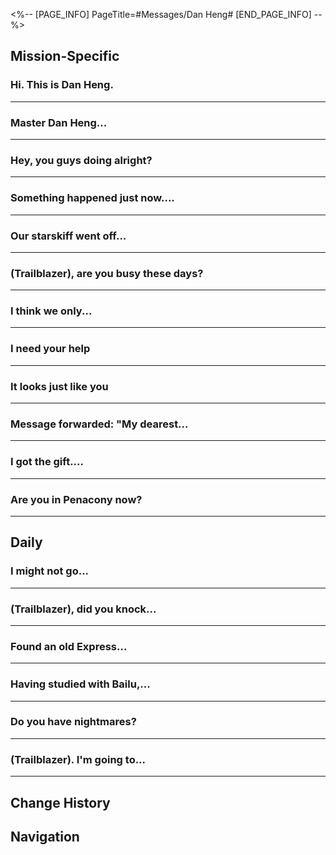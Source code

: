 <%-- [PAGE_INFO]
PageTitle=#Messages/Dan Heng#
[END_PAGE_INFO] --%>
{{Messages Infobox
|id        = 1002
|image     = Character Dan Heng Icon.png
|type      = Character
|sender    = Dan Heng
|signature = For anything related to the data bank, come find me.
|faction   = Astral Express
}}

==Mission-Specific==
===Hi. This is Dan Heng.===
{{Messages
|start_condition = 
|text =
:'''Dan Heng:''' Hi. This is Dan Heng.
:'''Dan Heng:''' Remember to go find Himeko.
}}
----

===Master Dan Heng...===
{{Messages
|start_condition = 
|text =

}}
----

===Hey, you guys doing alright?===
{{Messages
|start_condition = 
|text =
:'''(Trailblazer):''' Hey, you guys doing alright?
:{{DIcon|Warning}} Message failed to send
:{Choice} March and I are doing missions for the Xianzhou...
::'''(Trailblazer):''' March and I are doing missions for the Xianzhou...
:{Choice} Are you okay...?
::'''(Trailblazer):''' Are you okay...?
:{{DIcon|Warning}} Message failed to send
}}
----

===Something happened just now....===
{{Messages
|start_condition = 
|text =
:'''Dan Heng:''' Something happened just now. I just arrived at the Xianzhou. Are you alright?
:{Choice} What happened?
::'''(Trailblazer):''' What happened? Is the Express okay? What are you doing on the Xianzhou?
:{Choice} What are you doing on the Xianzhou?
::'''(Trailblazer):''' What are you doing on the Xianzhou? Is the Express okay? What happened?
:'''Dan Heng:''' I'll pretend that you replied "I'm okay."
:'''Dan Heng:''' It's a long story. I'm at Cloudford with a Cloud Knight. I'll join you when I come out.
:'''Dan Heng:''' By the way, the Express is fine. I came here by myself. I'll tell you about it later.
:{Choice} I'm very interested
:'''(Trailblazer):''' I'm very interested. Tell me the details.
:'''Dan Heng:''' {Domain Invite: Cloudford}
}}
----

===Our starskiff went off...===
{{Messages
|start_condition = 
|text =
:'''Dan Heng:''' Our starskiff went off course. How's the situation on your end?
:{Choice} You're alive?
::'''(Trailblazer):''' You're alive again?
:{Choice} You have signal?
::'''(Trailblazer):''' Your phone has signal again?
:'''Dan Heng:''' Yes. How's the situation on your end?
:{Choice} We caught Kafka
::'''(Trailblazer):''' We caught Kafka, but it was too easy. It was kinda odd
:{Choice} We went to the Divination Commission
::'''(Trailblazer):''' We caught Kafka and went to the Divination Commission
:'''Dan Heng:''' What about Kafka's companion? Did you see Blade?
:{Choice} Kafka was alone
::'''(Trailblazer):''' Kafka was alone when we caught her. What's the matter?
:{Choice} That man is out there somewhere
::'''(Trailblazer):''' He ran away. Dunno where he is
:'''Dan Heng:''' Be careful. He is very dangerous.
:'''Dan Heng:''' I'll shake off the Cloud Knights and catch up to you.
:{Choice} What's going on at your end?
:'''(Trailblazer):''' Wait. What's going on at your end?
:'''Dan Heng:''' {Domain Invite: Artisanship Commission}
}}
----

===(Trailblazer), are you busy these days?===
{{Messages
|start_condition = 
|text =
:'''Dan Heng:''' (Trailblazer), are you busy these days?
:'''Dan Heng:''' I would like to ask you to accompany me on a certain task...
:{Choice} Something wrong?
::'''(Trailblazer):''' Accompany you? Sounds serious.
::'''Dan Heng:''' I want to meet the current high elder of the Luofu Vidyadhara.
:{Choice} Want me as a bodyguard?
::'''(Trailblazer):''' So you're worried that someone on the Xianzhou might want to hurt you, and want me as your bodyguard?
::'''Dan Heng:''' You jest. I want to meet the current high elder of the Luofu Vidyadhara.
:'''Dan Heng:''' I want to ask about some bygone matters, so that I will better understand what I can still do to make amends for my past life.
:{Choice} I'll see this through
::'''(Trailblazer):''' Okay. I'll be there any time you need me
::'''Dan Heng:''' Thank you. Let us meet at Synwood Pavilion in Exalting Sanctum.
:{Choice} Do I have to be there?
::'''(Trailblazer):''' This feels like a really formal occasion. Do I have to be there?
::'''Dan Heng:''' I fear complications will arise if I go alone.
::'''Dan Heng:''' But with you present, things are different. I heard you helped save that Dragon Lady. It will make things much easier to handle.
::'''Dan Heng:''' I will wait for you at Synwood Pavilion in Exalting Sanctum. See you there.
;{Accepted Mission: The Dragon Returns Home}
}}
----

===I think we only...===
{{Messages
|start_condition = 
|text =
:'''Dan Heng:''' I think we only scratched the surface of this Ifrit.
:{Choice} What happened?
:'''(Trailblazer):''' What happened?
:'''Dan Heng:''' The fire demons of Fetora are ferocious and cruel by nature, but Ifrit easily rose to the position of clan leader.
:'''Dan Heng:''' And even among the fire demons, his flame belongs to a special category.
:{Choice} Wdym?
:'''(Trailblazer):''' What do you mean?
:'''Dan Heng:''' In many vicious incidents instigated by the Ever-Flame Mansion, I found similar eyewitness reports claiming that "miscreants materialized from the inferno."
:'''Dan Heng:''' I speculate that Ifrit's flame may have inherited some ability other than burning, and that is related to his origin.
:'''Dan Heng:''' I have heard of a flame with similar properties that was difficult to capture because it kept shifting between phases.
:'''Dan Heng:''' There is not much information about it, only one line that catches the eye: "Burns through worlds, leaving numerous scions of flame behind."
:'''Dan Heng:''' Ifrit... is perhaps one of its descendants.
:{Choice} Shifting between phases...
:'''(Trailblazer):''' Shifting between phases...
:'''Dan Heng:''' That's all I have.
:'''Dan Heng:''' The number of related records is limited. I'm not sure if that was helpful to you.
:{Choice} Enough.
:'''(Trailblazer):''' It's enough, thanks
:'''Dan Heng:''' That's good.
}}
----

===I need your help===
{{Messages
|start_condition = 
|text =
:{Choice} I need your help
:'''(Trailblazer):''' I need your help
:'''Dan Heng:''' What is it?
:{Choice} About Duke Inferno...
:'''(Trailblazer):''' Do you know the "Duke Inferno," Ifrit?
:'''Dan Heng:''' From the Annihilation Gang?
:'''Dan Heng:''' It's best not to get involved with him.
:{Choice} The space station is in trouble.
:'''(Trailblazer):''' The space station's met with some trouble, and it has something to do with him
:'''(Trailblazer):''' Arlan will fill you in on the details
:'''(Trailblazer):''' I want to know more about him
:'''Dan Heng:''' Understood. Wait for my contact.
:'''Dan Heng:''' You be careful yourself. If the situation changes, notify us as soon as possible.
}}
----

===It looks just like you===
{{Messages
|start_condition = 
|text =
:{Choice} (Send the picture to Dan Heng)
:'''(Trailblazer):''' It looks just like you
:'''(Trailblazer):''' [[File:Message Dan Heng 30.png|256px]]
:'''Dan Heng:''' ...
:'''Dan Heng:''' No.
:{Choice} Its eyes are totally like yours!
::'''(Trailblazer):''' Its eyes are totally like yours!
::'''Dan Heng:''' No.
:{Choice} Its vibe is totally like yours!
::'''(Trailblazer):''' Its vibe is totally like yours!
::'''Dan Heng:''' Can't tell from the picture.
:'''Dan Heng:''' I have never seen a lifeform like this before. If you have data about them, remember to enter them into the data bank once you get back to the Express.
}}
----

===Message forwarded: "My dearest...===
{{Messages
|start_condition = 
|text =
:'''(Trailblazer):''' Message forwarded: "My dearest outworlder friend, I am the esteemed Vidyadhara High Elder. I was wounded by abominations and have been in dormancy for a thousand years. I only awakened very recently and plan to restore the glory of the Vidyadhara lineage. Unfortunately, I have lost all worldly possessions, and currently find myself in financial shortfall. So, I was hoping you could lend me 50,000 credits. Once I return to the Xianzhou, I'll pay you back tenfold and even let you choose anything you desire from our precious Vidyadhara treasures."
:{Choice} Dan Heng, you...
::'''(Trailblazer):''' New message received.
::'''(Trailblazer):''' Why didn't you tell me anything about this? And you're even using an alt account. How can you treat your friend this way?
:{Choice} Dan Heng, I met an imposter.
::'''(Trailblazer):''' New message received.
::'''(Trailblazer):''' Dan Heng, someone was pretending to be you and tried to scam me. LMAO
:'''Dan Heng:''' ...
:'''Dan Heng:''' I didn't send that message.
:'''Dan Heng:''' Don't fall for it, and don't transfer any credits, (Trailblazer).
:'''Dan Heng:''' Be careful if you receive these kinds of messages in the future.
:'''Dan Heng:''' ...By the way, you didn't actually get scammed and transfer any credits, did you?
:{Choice} Don't worry. I didn't fall for it.
::'''(Trailblazer):''' Come on, how could someone as smart as me fall for such a basic scam?
::'''(Trailblazer):''' I forwarded the message to you as soon as I received it.
::'''Dan Heng:''' Good to know.
:{Choice} Would you help me if I got scammed?
::'''(Trailblazer):''' No, but I almost fell for it.
::'''(Trailblazer):''' If I had been scammed and transferred credits to that scammer, you'd help me out, right?
::'''Dan Heng:''' ...
::'''Dan Heng:''' Don't worry. I'd help you.
::'''Dan Heng:''' I'll take you to the Realm-Keeping Commission to report the case.
}}
----

===I got the gift....===
{{Messages
|start_condition = 
|text =
:'''Dan Heng:''' I got the gift. Did you send it?
:{Choice} Special something for Team Express
:'''(Trailblazer):''' It's a special gift for guarding the Express. Thanks for all your hard work
:'''Dan Heng:''' No problem.
:'''Dan Heng:''' I found some entries that you might be interested in the data bank. You can take a look once you get back.
:{Choice} Open it up and have a taste!
:'''(Trailblazer):''' It's a specialty product I got from inside a dream in Penacony. Open it up and have a taste!
:'''Dan Heng:''' ? Ok.
:'''Dan Heng:''' ...
:{Choice} How do you like it?
:'''(Trailblazer):''' How do you like it?
:'''Dan Heng:''' It's a bit too much for me. It's something March might enjoy.
}}
----

===Are you in Penacony now?===
{{Messages
|start_condition = 
|text =
:'''Dan Heng:''' Are you in Penacony now?
:'''(Trailblazer):''' Found my note at the front desk?
:{{DIcon|Warning}} Message failed to send.
:'''(Trailblazer):''' ?
:{{DIcon|Warning}} Message failed to send.
:{{DIcon|Warning}} &mdash; Message History &mdash;
:'''Dan Heng:''' I ran into someone calling herself a Galaxy Ranger, so I want to check her identity with you
:'''(Trailblazer):''' Dagnabbit!
:'''(Trailblazer):''' Finally got the signal back. This place is a total dump
:'''(Trailblazer):''' You guys met Rappa already?
:{{DIcon|Warning}} Message failed to send.
}}
----

==Daily==
===I might not go...===
{{Messages|text=
:'''Dan Heng:''' I might not go back to the Express today.
:{Choice} What happened!?
::'''(Trailblazer):''' What happened!?
:{Choice} Where are you staying?
::'''(Trailblazer):''' Where are you staying?
:'''Dan Heng:''' I'm observing a never-before-seen creature.
:'''Dan Heng:''' It would be tomorrow morning when I finish collecting everything I need for the data bank.
:'''Dan Heng:''' Why? Are you interested in it?
:{Choice} Honestly, no
::'''(Trailblazer):''' Honestly, no.
::'''Dan Heng:''' I thought so.
:{Choice} Slightly, maybe
::'''(Trailblazer):''' Slightly, maybe.
::'''Dan Heng:''' Don't worry. No need to push yourself.
:'''Dan Heng:''' Furthermore, they're quite vigilant and difficult to observe. They'll scatter the moment they perceive any potential danger.
:'''Dan Heng:''' I'm thinking about choosing another location to observe them...
:{Choice} Go up the trees
::'''(Trailblazer):''' Go up the trees
::'''Dan Heng:''' Using leaves to camouflage oneself? That might be a good idea.
::{Choice} Is it too late to come over now
::'''(Trailblazer):''' Will I make it if I go there now?
::'''(Trailblazer):''' [[File:Sticker PPG 07 Pom-Pom 01.png|80px|&lbrack;Greet&rbrack;]]
::'''Dan Heng:''' Why? Interested?
::{Choice} Just wanna observe you
::'''(Trailblazer):''' Just wanna observe Dan Heng in a tree
::'''(Trailblazer):''' [[File:Sticker PPG 07 Pom-Pom 06.png|80px|&lbrack;Thumbs Up&rbrack;]]
::'''Dan Heng:''' ...
:{Choice} Go in the water
::'''(Trailblazer):''' Go in the water
::'''Dan Heng:''' Hiding within the flow of water? That might be a good idea.
::{Choice} Is it too late to come over now
::'''(Trailblazer):''' Will I make it if I go there now?
::'''(Trailblazer):''' [[File:Sticker PPG 07 Pom-Pom 01.png|80px|&lbrack;Greet&rbrack;]]
::'''Dan Heng:''' Why? Interested?
::{Choice} Just wanna observe you
::'''(Trailblazer):''' Just wanna observe Dan Heng in the water
::'''(Trailblazer):''' [[File:Sticker PPG 07 Pom-Pom 06.png|80px|&lbrack;Thumbs Up&rbrack;]]
::'''Dan Heng:''' ...
:'''Dan Heng:''' Fine.
}}
----

===(Trailblazer), did you knock...===
{{Messages|text=
:'''Dan Heng:''' (Trailblazer), did you knock on the archives' door last night?
:{Choice} Sorry!
::'''(Trailblazer):''' Sorry!
::'''(Trailblazer):''' Were you asleep by then?
:{Choice} Did I wake you up?
::'''(Trailblazer):''' Did I wake you up?
::'''(Trailblazer):''' Sorry!
:'''(Trailblazer):''' A noise came from the archives...
:'''Dan Heng:''' I was marking entries in the data bank when the electricity tripped and I accidentally kicked over a shelf.
:'''Dan Heng:''' By the time I came out, you'd already gone back to your room.
:{Choice} Stop staying up so late
::'''(Trailblazer):''' Thanks. Stop staying up so late
::'''Dan Heng:''' You too.
:{Choice} As long as you're doing okay
::'''(Trailblazer):''' Thank you. As long as you're doing okay
::'''Dan Heng:''' I'll be fine.
:'''Dan Heng:''' If you have time, check out the data bank. You said you wanted to understand Stellaron and Aeons better, so I've marked them up for you.
}}
----

===Found an old Express...===
{{Messages|text=
:'''Dan Heng:''' Found an old Express communication log in the data bank, and one of the categories is Dad Jokes.
:'''Dan Heng:''' I don't fully understand it, but my instincts tell me you should be able to.
:{Choice} Am I like that?
::'''(Trailblazer):''' So, this is the kind of person I am in your mind?
::'''Dan Heng:''' Yes.
:{Choice} I don't understand
::'''(Trailblazer):''' I don't understand
::'''Dan Heng:''' I don't think you've seen the log yet...
:'''Dan Heng:''' This is what it says.
:'''Dan Heng:''' "On watchkeeping duty with Himeko. She's talking in her sleep." Pom-Pom
:'''Dan Heng:''' There's another entry an hour later.
:'''Dan Heng:''' "On watchkeeping duty with Pom-Pom. They have been talking in their sleep for almost an hour." Himeko
:'''Dan Heng:''' What do you think, (Trailblazer)?
:{Choice} ...
::'''(Trailblazer):''' ...
::'''Dan Heng:''' Okay, looks like this categorization tag can stay for now.
:{Choice} This is clearly a horror story
::'''(Trailblazer):''' This is clearly a horror story
::'''Dan Heng:''' Is it? I didn't understand it, but sounds like we need an extra tag for it.
:'''Dan Heng:''' The log stops there. I asked Himeko and Pom-Pom. Neither of them remembered the incident.
:'''Dan Heng:''' "Who is the one talking in their sleep?" Looks like we can only rely on other entries in the data bank to verify this information.
:{Choice} I tend to believe the data bank is omnipotent.
:'''(Trailblazer):''' I tend to believe the data bank is omnipotent.
:'''(Trailblazer):''' [[File:Sticker PPG 07 Pom-Pom 06.png|80px|&lbrack;Thumbs Up&rbrack;]]
}}
----

===Having studied with Bailu,...===
{{Messages|text=
:'''Dan Heng:''' Having studied with Bailu, I now deeply feel the profound and fascinating pharmacology behind the use of medicinal herbs.
:{Choice} Is this emergency medicine as well?
::'''(Trailblazer):''' Are they emergency medicines?
::'''(Trailblazer):''' Seems like she gave Pom-Pom some before
::'''Dan Heng:''' Is that so?
::'''Dan Heng:''' Emergency medicine can be ingested directly. They are very convenient.
:{Choice} Are there any tasty medicines?
::'''(Trailblazer):''' Are there any tasty medicines?
::'''Dan Heng:''' ...There might be. I will have to research this when I have time.
:'''Dan Heng:''' She mentioned her philosophy regarding there being "a special cure for each person." If I can master her teachings, I think I might be able to create medication suited to everyone on the Express.
:'''Dan Heng:''' Speaking of which, the fact that I don't know any cloudhymn magic that can heal is... saddening.
:{Choice} Ask the Omni-Synthesizer?
::'''(Trailblazer):''' Maybe you should consult the Omni-Synthesizer?
::'''Dan Heng:''' Perhaps asking Bailu will make things faster.
:{Choice} Dan Heng's not all-capable...?
::'''(Trailblazer):''' By the Aeons, Dan Heng's not all-capable...
::'''Dan Heng:''' I still have much to learn.
:{Choice} You don't remember anything at all?
::'''(Trailblazer):''' You don't remember anything at all?
::'''Dan Heng:''' I do not possess such power.
:'''Dan Heng:''' Though the power of the high elder is rooted in legacy, to me, it is more like a certain type of "knowledge" rather than "memories."
:'''Dan Heng:''' The stories that I can see... They have existed long before I was even self-aware.
:{Choice} It's all up to you
::'''(Trailblazer):''' If it's like "knowledge," then maybe it's up to you on how to use them
::'''Dan Heng:''' Is that so?
::'''Dan Heng:''' I hope I made the right choice.
::{Choice} You've helped many people
::'''(Trailblazer):''' You've helped many people
::'''(Trailblazer):''' Including me, of course
::'''Dan Heng:''' That's good.
:{Choice} I want to know everything too
::'''(Trailblazer):''' I want to know everything too
::'''Dan Heng:''' The sensation is a miserable one. Your mind is filled with uncountable scenes and noises, but you are never present.
::{Choice} Like the Voice of the Stellaron?
::'''(Trailblazer):''' I can't completely understand what you're feeling, but is it kinda like the Voice of the Stellaron?
::'''(Trailblazer):''' It takes some time to get used to
::'''Dan Heng:''' Perhaps.
::'''Dan Heng:''' Perhaps one day I will be able to co-exist with it, just like you do with yours.
}}
----

===Do you have nightmares?===
{{Messages|text=
:'''Dan Heng:''' Do you have nightmares?
:{Choice} Yes.
::'''(Trailblazer):''' Yeah, pretty often
::'''Dan Heng:''' What do you dream of?
::{Choice} I destroyed the world
:::'''(Trailblazer):''' I dreamed that I destroyed the world
::{Choice} I lost my companions
:::'''(Trailblazer):''' I dreamed that I lost my companions
::{Choice} I wasn't myself
:::'''(Trailblazer):''' I dreamed that I wasn't myself
::'''Dan Heng:''' I've had such dreams as well.
::'''Dan Heng:''' I wish those scenes would only remain in my dreams, but some things... I'm not sure whether they had really happened...
::'''Dan Heng:''' Do you have these same worries when you have nightmares?
::{Choice} No, and I don't really care
:::'''(Trailblazer):''' You know, until you asked that question, I didn't consider the possibility...
::{Choice} Yeah, but I can't prove it
:::'''(Trailblazer):''' Yeah, but I don't have any evidence to prove that such things ever happened...
::{Choice} If you can't remember, then it didn't happen.
:::'''(Trailblazer):''' I don't know... But I can't remember anything, so just treat it as if it never happened...
::'''Dan Heng:''' That is a response only you could give.
::{Choice} That's what trailblazing taught me
:::'''(Trailblazer):''' That's what trailblazing taught me. Didn't expect that, did you?
:::'''Dan Heng:''' Very well. To education, then.
::{Choice} That's what you taught me
:::'''(Trailblazer):''' This is what you taught me. Didn't expect that, did you?
:::'''Dan Heng:''' No... I don't remember ever giving you such instruction.
::{Choice} That's just the way I am
:::'''(Trailblazer):''' I'm just like that. C'mon, it's not as if we just met
:::'''Dan Heng:''' Hm. As expected.
:{Choice} No
::'''(Trailblazer):''' No, I sleep pretty good.
::{Choice} Are you having nightmares?
::'''(Trailblazer):''' Why? Are you having nightmares?
::'''Dan Heng:''' Yes.
::'''Dan Heng:''' Sometimes, I dream of destroying the world. Other times, I dream of losing my companions. Sometimes, I even dream that I'm not myself.
::'''Dan Heng:''' I wish those scenes would only remain in my dreams, but some things... I'm not sure whether they had really happened...
::'''Dan Heng:''' If it were you, would you have such worries?
::{Choice} I don't really care about these things
:::'''(Trailblazer):''' I probably won't care about this stuff. What happened in the past has nothing to do with the person I am right now...
::{Choice} Caring doesn't change anything
:::'''(Trailblazer):''' Whether I worry has nothing to do with whether these things actually happened...
::{Choice} If you can't remember, then it didn't happen.
:::'''(Trailblazer):''' I don't remember anything now, so I just treat it as if it never happened...
::'''Dan Heng:''' That is a response only you could give.
::{Choice} That's what trailblazing taught me
:::'''(Trailblazer):''' That's what trailblazing taught me. Didn't expect that, did you?
:::'''Dan Heng:''' Very well. To education, then.
::{Choice} That's what you taught me
:::'''(Trailblazer):''' This is what you taught me. Didn't expect that, did you?
:::'''Dan Heng:''' No... I don't remember ever giving you such instruction.
::{Choice} That's just the way I am
:::'''(Trailblazer):''' I'm just like that. C'mon, it's not as if we just met
:::'''Dan Heng:''' Hm. As expected.
:{Choice} It doesn't matter what happened...
:'''(Trailblazer):''' No matter what happens, we're on the Express now. Just relax!
:'''Dan Heng:''' Alright, I will.
}}
----

===(Trailblazer). I'm going to...===
{{Messages|text=
:'''Dan Heng:''' (Trailblazer). I'm going to the Luofu. Just letting you know.
:{Choice} What happened?
::'''(Trailblazer):''' What happened?
::'''Dan Heng:''' Nothing.
:{Choice} Stay safe
::'''(Trailblazer):''' Stay safe
::'''(Trailblazer):''' Stay safe
::'''(Trailblazer):''' You gotta repeat the important stuff twice
::'''Dan Heng:''' Alright. Don't worry.
:{Choice} So, the reason you're going is...
:'''(Trailblazer):''' So, the reason you're going is...?
:'''Dan Heng:''' Though the data bank also has a section on the Luofu, I don't understand the details very well.
:'''Dan Heng:''' Likewise, I was unable to answer any questions Pom-Pom has regarding the various dishes on the Xianzhou.
:'''Dan Heng:''' If time allows, I wish to see things for myself in person.
:'''Dan Heng:''' (Trailblazer), how do you find food on the Xianzhou?
:{Choice} Very interesting
::'''(Trailblazer):''' The dishes are pretty interesting
::'''Dan Heng:''' Do you have any recommendations?
::{Choice} Mung bean soda
:::'''(Trailblazer):''' I strongly recommend mung bean soda.
:::'''Dan Heng:''' I guessed it'd be mung bean soda.
::{Choice} Steamed puffergoat milk
:::'''(Trailblazer):''' I recommend steamed puffergoat milk!
:::'''Dan Heng:''' I guessed it'd be steamed puffergoat milk.
::{Choice} Immortal's Delight
:::'''(Trailblazer):''' I recommend Immortal's Delight
:::'''Dan Heng:''' I guessed it'd be Immortal's Delight.
::'''Dan Heng:''' I knew it.
::{Choice} I'm that predictable?
::'''(Trailblazer):''' ...
::'''(Trailblazer):''' I'm that predictable?
::'''Dan Heng:''' Some simple analyses would suffice to reach this conclusion.
::'''Dan Heng:''' I'll get one for you too
::{Choice} Thanks!
::'''(Trailblazer):''' Thanks!
:{Choice} It's very... average
::'''(Trailblazer):''' Really? I don't really feel that
::'''(Trailblazer):''' Do you have any recommendations?
::'''Dan Heng:''' Scalegorge Spring Water.
::'''Dan Heng:''' Though I don't think you'll like it.
::{Choice} If I had to choose a favorite...
::'''(Trailblazer):''' If I had to choose something I like...
::{Choice} Mung bean soda
:::'''(Trailblazer):''' Then I'll choose mung bean soda.
::{Choice} Steamed puffergoat milk
:::'''(Trailblazer):''' I recommend steamed puffergoat milk!
::{Choice} Immortal's Delight
:::'''(Trailblazer):''' I recommend Immortal's Delight
::'''Dan Heng:''' I expected you would want that.
::'''Dan Heng:''' I knew it.
::{Choice} I'm that predictable?
::'''(Trailblazer):''' ...
::'''(Trailblazer):''' I'm that predictable?
::'''Dan Heng:''' Some simple analyses would suffice to reach this conclusion.
::'''Dan Heng:''' I'll get one for you too
::{Choice} Thanks!
::'''(Trailblazer):''' Thanks!
:'''Dan Heng:''' You're welcome.
:'''Dan Heng:''' There's also a type of yogurt that looked very interesting. A pity it sold out for now.
:'''Dan Heng:''' Its name is: Puffergoat Belly Bliss
:'''Dan Heng:''' Let's come back and check again later.
}}
----

==Change History==
{{Change History|1.0}}

==Navigation==
{{Messages Navbox}}